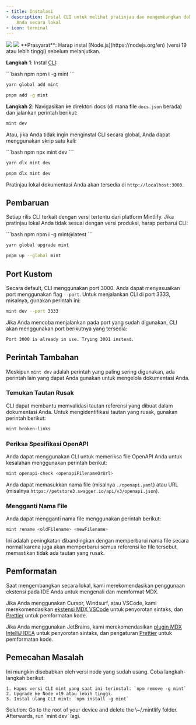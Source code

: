 ```yaml
---
- title: Instalasi
- description: Instal CLI untuk melihat pratinjau dan mengembangkan dokumentasi
    Anda secara lokal
- icon: terminal
---
```


<img className="block dark:hidden my-0 pointer-events-none" src="/images/installation/local-development-light.png" />

<img className="hidden dark:block my-0 pointer-events-none" src="/images/installation/local-development-dark.png" />

<Info>
  **Prasyarat**: Harap instal [Node.js](https://nodejs.org/en) (versi 19 atau lebih tinggi) sebelum melanjutkan.
</Info>

**Langkah 1**: Instal [CLI](https://www.npmjs.com/package/mint):

<CodeGroup>
  ```bash npm
  npm i -g mint
  ```

  ```bash yarn
  yarn global add mint
  ```

  ```bash pnpm
  pnpm add -g mint
  ```
</CodeGroup>

**Langkah 2**: Navigasikan ke direktori docs (di mana file `docs.json` berada) dan jalankan perintah berikut:

```bash
mint dev
```

Atau, jika Anda tidak ingin menginstal CLI secara global, Anda dapat menggunakan skrip satu kali:

<CodeGroup>
  ```bash npm
  npx mint dev
  ```

  ```bash yarn
  yarn dlx mint dev
  ```

  ```bash pnpm
  pnpm dlx mint dev
  ```
</CodeGroup>

Pratinjau lokal dokumentasi Anda akan tersedia di `http://localhost:3000`.

## Pembaruan

Setiap rilis CLI terkait dengan versi tertentu dari platform Mintlify. Jika pratinjau lokal Anda tidak sesuai dengan versi produksi, harap perbarui CLI:

<CodeGroup>
  ```bash npm
  npm i -g mint@latest
  ```

  ```bash yarn
  yarn global upgrade mint
  ```

  ```bash pnpm
  pnpm up --global mint
  ```
</CodeGroup>

## Port Kustom

Secara default, CLI menggunakan port 3000. Anda dapat menyesuaikan port menggunakan flag `--port`. Untuk menjalankan CLI di port 3333, misalnya, gunakan perintah ini:

```bash
mint dev --port 3333
```

Jika Anda mencoba menjalankan pada port yang sudah digunakan, CLI akan menggunakan port berikutnya yang tersedia:

```md
Port 3000 is already in use. Trying 3001 instead.
```

## Perintah Tambahan

Meskipun `mint dev` adalah perintah yang paling sering digunakan, ada perintah lain yang dapat Anda gunakan untuk mengelola dokumentasi Anda.

### Temukan Tautan Rusak

CLI dapat membantu memvalidasi tautan referensi yang dibuat dalam dokumentasi Anda. Untuk mengidentifikasi tautan yang rusak, gunakan perintah berikut:

```bash
mint broken-links
```

### Periksa Spesifikasi OpenAPI

Anda dapat menggunakan CLI untuk memeriksa file OpenAPI Anda untuk kesalahan menggunakan perintah berikut:

```bash
mint openapi-check <openapiFilenameOrUrl>
```

Anda dapat memasukkan nama file (misalnya `./openapi.yaml`) atau URL (misalnya `https://petstore3.swagger.io/api/v3/openapi.json`).

### Mengganti Nama File

Anda dapat mengganti nama file menggunakan perintah berikut:

```bash
mint rename <oldFilename> <newFilename>
```

Ini adalah peningkatan dibandingkan dengan memperbarui nama file secara normal karena juga akan memperbarui semua referensi ke file tersebut, memastikan tidak ada tautan yang rusak.

## Pemformatan

Saat mengembangkan secara lokal, kami merekomendasikan penggunaan ekstensi pada IDE Anda untuk mengenali dan memformat MDX.

Jika Anda menggunakan Cursor, Windsurf, atau VSCode, kami merekomendasikan [ekstensi MDX VSCode](https://marketplace.visualstudio.com/items?itemName=unifiedjs.vscode-mdx) untuk penyorotan sintaks, dan [Prettier](https://marketplace.visualstudio.com/items?itemName=esbenp.prettier-vscode) untuk pemformatan kode.

Jika Anda menggunakan JetBrains, kami merekomendasikan [plugin MDX IntelliJ IDEA](https://plugins.jetbrains.com/plugin/14944-mdx) untuk penyorotan sintaks, dan pengaturan [Prettier](https://prettier.io/docs/webstorm) untuk pemformatan kode.

## Pemecahan Masalah

<AccordionGroup>
  <Accordion title="Error: Could not load the &#x22;sharp&#x22; module using the darwin-arm64 runtime">
    Ini mungkin disebabkan oleh versi node yang sudah usang. Coba langkah-langkah berikut:

    1. Hapus versi CLI mint yang saat ini terinstal: `npm remove -g mint`
    2. Upgrade ke Node v19 atau lebih tinggi.
    3. Instal ulang CLI mint: `npm install -g mint`
  </Accordion>

  <Accordion title="Issue: Encountering an unknown error">
    Solution: Go to the root of your device and delete the \~/.mintlify folder. Afterwards, run `mint dev` lagi.
  </Accordion>
</AccordionGroup>
